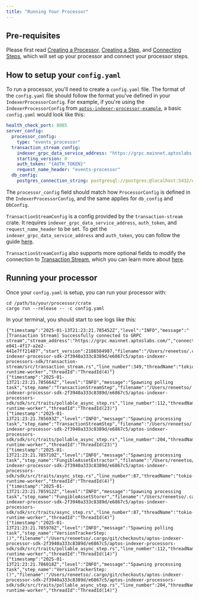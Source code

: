 ```yaml
---
title: "Running Your Processor"
---
```






## Pre-requisites

Please first read [Creating a Processor](/ja/build/indexer/indexer-sdk/documentation/create-processor), [Creating a Step](/ja/build/indexer/indexer-sdk/documentation/steps), and [Connecting Steps](/ja/build/indexer/indexer-sdk/documentation/connect-steps), which will set up your processor and connect your processor steps.

## How to setup your `config.yaml`

To run a processor, you&apos;ll need to create a `config.yaml` file.
The format of the `config.yaml` file should follow the format you&apos;ve defined in your `IndexerProcessorConfig`.
For example, if you&apos;re using the `IndexerProcessorConfig` from [`aptos-indexer-processor-example`](https://github.com/aptos-labs/aptos-indexer-processor-example/blob/main/aptos-indexer-processor-example/src/config/indexer_processor_config.rs), a basic `config.yaml` would look like this:

```yaml
health_check_port: 8085
server_config:
  processor_config:
    type: "events_processor"
  transaction_stream_config:
    indexer_grpc_data_service_address: "https://grpc.mainnet.aptoslabs.com:443"
    starting_version: 0
    auth_token: "{AUTH_TOKEN}"
    request_name_header: "events-processor"
  db_config:
    postgres_connection_string: postgresql://postgres:@localhost:5432/example
```

The `processor_config` field should match how `ProcessorConfig` is defined in the `IndexerProcessorConfig`, and the same applies for `db_config` and `DbConfig`.

`TransactionStreamConfig` is a config provided by the `transaction-stream` crate.
It requires `indexer_grpc_data_service_address`, `auth_token`, and `request_name_header` to be set.
To get the `indexer_grpc_data_service_address` and `auth_token`, you can follow the guide [here](/ja/build/indexer/txn-stream/aptos-hosted-txn-stream).

`TransactionStreamConfig` also supports more optional fields to modify the connection to [Transaction Stream](/ja/build/indexer/txn-stream), which you can learn more about [here](https://github.com/aptos-labs/aptos-indexer-processor-sdk/tree/main/aptos-indexer-processors-sdk/transaction-stream).

## Running your processor

Once your `config.yaml` is setup, you can run your processor with:

```shellscript
cd /path/to/your/processor/crate
cargo run --release -- -c config.yaml
```

In your terminal, you should start to see logs like this:

```shellscript
{"timestamp":"2025-01-13T21:23:21.785452Z","level":"INFO","message":"[Transaction Stream] Successfully connected to GRPC stream","stream_address":"https://grpc.mainnet.aptoslabs.com/","connection_id":"ec67ecc4-e041-4f17-a2e2-441e7ff21487","start_version":2186504987,"filename":"/Users/reneetso/.cargo/git/checkouts/aptos-indexer-processor-sdk-2f3940a333c8389d/e6867c5/aptos-indexer-processors-sdk/transaction-stream/src/transaction_stream.rs","line_number":349,"threadName":"tokio-runtime-worker","threadId":"ThreadId(4)"}
{"timestamp":"2025-01-13T21:23:21.785664Z","level":"INFO","message":"Spawning polling task","step_name":"TransactionStreamStep","filename":"/Users/reneetso/.cargo/git/checkouts/aptos-indexer-processor-sdk-2f3940a333c8389d/e6867c5/aptos-indexer-processors-sdk/sdk/src/traits/pollable_async_step.rs","line_number":112,"threadName":"tokio-runtime-worker","threadId":"ThreadId(23)"}
{"timestamp":"2025-01-13T21:23:21.785693Z","level":"INFO","message":"Spawning processing task","step_name":"TransactionStreamStep","filename":"/Users/reneetso/.cargo/git/checkouts/aptos-indexer-processor-sdk-2f3940a333c8389d/e6867c5/aptos-indexer-processors-sdk/sdk/src/traits/pollable_async_step.rs","line_number":204,"threadName":"tokio-runtime-worker","threadId":"ThreadId(23)"}
{"timestamp":"2025-01-13T21:23:21.785710Z","level":"INFO","message":"Spawning processing task","step_name":"FungibleAssetExtractor","filename":"/Users/reneetso/.cargo/git/checkouts/aptos-indexer-processor-sdk-2f3940a333c8389d/e6867c5/aptos-indexer-processors-sdk/sdk/src/traits/async_step.rs","line_number":87,"threadName":"tokio-runtime-worker","threadId":"ThreadId(4)"}
{"timestamp":"2025-01-13T21:23:21.785912Z","level":"INFO","message":"Spawning processing task","step_name":"FungibleAssetStorer","filename":"/Users/reneetso/.cargo/git/checkouts/aptos-indexer-processor-sdk-2f3940a333c8389d/e6867c5/aptos-indexer-processors-sdk/sdk/src/traits/async_step.rs","line_number":87,"threadName":"tokio-runtime-worker","threadId":"ThreadId(4)"}
{"timestamp":"2025-01-13T21:23:21.785978Z","level":"INFO","message":"Spawning polling task","step_name":"VersionTrackerStep: ()","filename":"/Users/reneetso/.cargo/git/checkouts/aptos-indexer-processor-sdk-2f3940a333c8389d/e6867c5/aptos-indexer-processors-sdk/sdk/src/traits/pollable_async_step.rs","line_number":112,"threadName":"tokio-runtime-worker","threadId":"ThreadId(14)"}
{"timestamp":"2025-01-13T21:23:21.786018Z","level":"INFO","message":"Spawning processing task","step_name":"VersionTrackerStep: ()","filename":"/Users/reneetso/.cargo/git/checkouts/aptos-indexer-processor-sdk-2f3940a333c8389d/e6867c5/aptos-indexer-processors-sdk/sdk/src/traits/pollable_async_step.rs","line_number":204,"threadName":"tokio-runtime-worker","threadId":"ThreadId(14)"}
```
